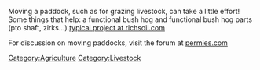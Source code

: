 Moving a paddock, such as for grazing livestock, can take a little effort! Some things that help: a functional bush hog and functional bush hog parts (pto shaft, zirks...).[http://www.richsoil.com/typical/ typical project at richsoil.com]

For discussion on moving paddocks, visit the forum at [http://www.permies.com/t/7253 permies.com]

[[Category:Agriculture]]
[[Category:Livestock]]